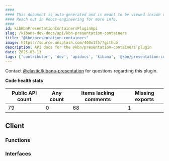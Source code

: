 ```yaml
---
####
#### This document is auto-generated and is meant to be viewed inside our experimental, new docs system.
#### Reach out in #docs-engineering for more info.
####
id: kibKbnPresentationContainersPluginApi
slug: /kibana-dev-docs/api/kbn-presentation-containers
title: "@kbn/presentation-containers"
image: https://source.unsplash.com/400x175/?github
description: API docs for the @kbn/presentation-containers plugin
date: 2025-03-13
tags: ['contributor', 'dev', 'apidocs', 'kibana', '@kbn/presentation-containers']
---
```




Contact [@elastic/kibana-presentation](https://github.com/orgs/elastic/teams/kibana-presentation) for questions regarding this plugin.

**Code health stats**

| Public API count  | Any count | Items lacking comments | Missing exports |
|-------------------|-----------|------------------------|-----------------|
| 79 | 0 | 68 | 1 |

## Client

### Functions
<DocDefinitionList data={kbnPresentationContainersObj.client.functions}/>

### Interfaces
<DocDefinitionList data={kbnPresentationContainersObj.client.interfaces}/>

